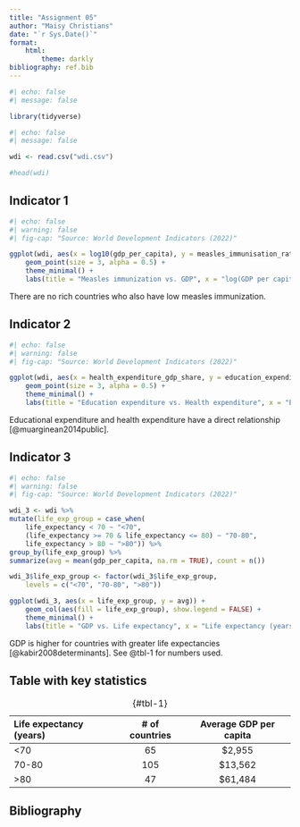 ---
title: "Assignment 05"
author: "Maisy Christians"
date: "`r Sys.Date()`"
format: 
    html:
        theme: darkly
bibliography: ref.bib
---

```{r}
#| echo: false
#| message: false

library(tidyverse)
```

```{r}
#| echo: false
#| message: false

wdi <- read.csv("wdi.csv")

#head(wdi)
```


## Indicator 1

```{r}
#| echo: false
#| warning: false
#| fig-cap: "Source: World Development Indicators (2022)"

ggplot(wdi, aes(x = log10(gdp_per_capita), y = measles_immunisation_rate)) +
    geom_point(size = 3, alpha = 0.5) +
    theme_minimal() +
    labs(title = "Measles immunization vs. GDP", x = "log(GDP per capita)", y = "Measles immunization rate")
```

There are no rich countries who also have low measles immunization.



## Indicator 2

```{r}
#| echo: false
#| warning: false
#| fig-cap: "Source: World Development Indicators (2022)"

ggplot(wdi, aes(x = health_expenditure_gdp_share, y = education_expenditure_gdp_share)) +
    geom_point(size = 3, alpha = 0.5) +
    theme_minimal() +
    labs(title = "Education expenditure vs. Health expenditure", x = "Education expenditure (GDP %)", y = "Health expenditure (GDP %)")
```

Educational expenditure and health expenditure have a direct relationship [@muarginean2014public].


## Indicator 3

```{r}
#| echo: false
#| warning: false
#| fig-cap: "Source: World Development Indicators (2022)"

wdi_3 <- wdi %>%
mutate(life_exp_group = case_when(
    life_expectancy < 70 ~ "<70",
    (life_expectancy >= 70 & life_expectancy <= 80) ~ "70-80",
    life_expectancy > 80 ~ ">80")) %>%
group_by(life_exp_group) %>%
summarize(avg = mean(gdp_per_capita, na.rm = TRUE), count = n())

wdi_3$life_exp_group <- factor(wdi_3$life_exp_group,
    levels = c("<70", "70-80", ">80"))

ggplot(wdi_3, aes(x = life_exp_group, y = avg)) +
    geom_col(aes(fill = life_exp_group), show.legend = FALSE) +
    theme_minimal() +
    labs(title = "GDP vs. Life expectancy", x = "Life expectancy (years)", y = "Average GDP per capita")
```

GDP is higher for countries with greater life expectancies [@kabir2008determinants].
See @tbl-1 for numbers used.


## Table with key statistics

|Life expectancy (years) | # of countries| Average GDP per capita |
|:---|:-----:|:-------:|
|<70| 65|$2,955|
|70-80|105|$13,562|
|>80|47|$61,484|
: {#tbl-1}


## Bibliography